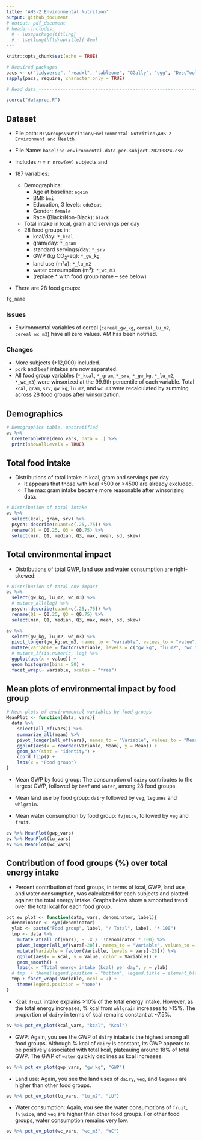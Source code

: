 ```yaml
---
title: 'AHS-2 Environmental Nutrition'
output: github_document
# output: pdf_document
# header-includes:
  # - \usepackage{titling}
  # - \setlength{\droptitle}{-8em} 
---
```


```r
knitr::opts_chunk$set(echo = TRUE)

# Required packages
pacs <- c("tidyverse", "readxl", "tableone", "GGally", "egg", "DescTools")
sapply(pacs, require, character.only = TRUE)

# Read data ---------------------------------------------------------------

source("dataprep.R")

```

## Dataset
* File path: `M:\Groups\Nutrition\Environmental Nutrition\AHS-2 Environment and Health`
* File Name: `baseline-environmental-data-per-subject-20210824.csv`

* Includes *n* = `r nrow(ev)` subjects and
* 187 variables:
  * Demographics:
    * Age at baseline: `agein`
    * BMI: `bmi`
    * Education, 3 levels: `edu3cat`
    * Gender: `female`
    * Race (Black/Non-Black): `black`
  * Total intake in kcal, gram and servings per day
  * 28 food groups in:
    * kcal/day: `*_kcal`
    * gram/day: `*_gram`
    * standard servings/day: `*_srv`
    * GWP (kg CO<sub>2</sub>-eq): `*_gw_kg`
    * land use (m²a): `*_lu_m2`
    * water consumption (m³): `*_wc_m3`
    * (replace * with food group name -- see below)
* There are 28 food groups:

```r
fg_name
```

### Issues

* Environmental variables of cereal (`cereal_gw_kg`, `cereal_lu_m2`, `cereal_wc_m3`) have all zero values. AM has been notified.

### Changes

* More subjects (+12,000) included.
* `pork` and `beef` intakes are now separated.
* All food group variables (`*_kcal`, `*_gram`, `*_srv`, `*_gw_kg`, `*_lu_m2`, `*_wc_m3`) were winsorized at the 99.9th percentile of each variable. Total `kcal`, `gram`, `srv`, `gw_kg`, `lu_m2`, and `wc_m3` were recalculated by summing across 28 food groups after winsorization.

## Demographics

```r
# Demographics table, unstratified
ev %>% 
  CreateTableOne(demo_vars, data = .) %>% 
  print(showAllLevels = TRUE)
```

## Total food intake
* Distributions of total intake in kcal, gram and servings per day
  * It appears that those with kcal <500 or >4500 are already excluded.
  * The max gram intake became more reasonable after winsorizing data.

```r
# Distribution of total intake
ev %>% 
  select(kcal, gram, srv) %>% 
  psych::describe(quant=c(.25,.75)) %>% 
  rename(Q1 = Q0.25, Q3 = Q0.75) %>% 
  select(min, Q1, median, Q3, max, mean, sd, skew)
```

## Total environmental impact
* Distributions of total GWP, land use and water consumption are right-skewed:

```r
# Distribution of total env impact
ev %>% 
  select(gw_kg, lu_m2, wc_m3) %>% 
  # mutate_all(log) %>% 
  psych::describe(quant=c(.25,.75)) %>% 
  rename(Q1 = Q0.25, Q3 = Q0.75) %>% 
  select(min, Q1, median, Q3, max, mean, sd, skew)

ev %>% 
  select(gw_kg, lu_m2, wc_m3) %>% 
  pivot_longer(gw_kg:wc_m3, names_to = "variable", values_to = "value") %>% 
  mutate(variable = factor(variable, levels = c("gw_kg", "lu_m2", "wc_m3"))) %>% 
  # mutate_if(is.numeric, log) %>% 
  ggplot(aes(x = value)) +
  geom_histogram(bins = 50) +
  facet_wrap(~ variable, scales = "free")

```

## Mean plots of environmental impact by food group

```r

# Mean plots of environmental variables by food groups
MeanPlot <- function(data, vars){
  data %>% 
    select(all_of(vars)) %>% 
    summarize_all(mean) %>% 
    pivot_longer(all_of(vars), names_to = "Variable", values_to = "Mean") %>% 
    ggplot(aes(x = reorder(Variable, Mean), y = Mean)) + 
    geom_bar(stat = "identity") +
    coord_flip() +
    labs(x = "Food group")
}

```

* Mean GWP by food group: The consumption of `dairy` contributes to the largest GWP, followed by `beef` and `water`, among 28 food groups.

* Mean land use by food group: `dairy` followed by `veg`, `legumes` and `whlgrain`.

* Mean water consumption by food group: `fvjuice`, followed by `veg` and `fruit`.

```r
ev %>% MeanPlot(gwp_vars)
ev %>% MeanPlot(lu_vars)
ev %>% MeanPlot(wc_vars)
```

\newpage

## Contribution of food groups (%) over total energy intake

* Percent contribution of food groups, in terms of kcal, GWP, land use, and water consumption, was calculated for each subjects and plotted against the total energy intake. Graphs below show a smoothed trend over the total kcal for each food group.

```r
pct_ev_plot <- function(data, vars, denominator, label){
  denominator <- sym(denominator)
  ylab <- paste("Food group", label, "/ Total", label, "* 100")
  tmp <- data %>% 
    mutate_at(all_of(vars), ~ .x / !!denominator * 100) %>% 
    pivot_longer(all_of(vars[-28]), names_to = "Variable", values_to = "Value") %>% 
    mutate(Variable = factor(Variable, levels = vars[-28])) %>% 
    ggplot(aes(x = kcal, y = Value, color = Variable)) +
    geom_smooth() + 
    labs(x = "Total energy intake (kcal) per day", y = ylab)
  # tmp  + theme(legend.position = "bottom", legend.title = element_blank())
  tmp + facet_wrap(~Variable, ncol = 7) +
    theme(legend.position = "none")
}

```

* Kcal: `fruit` intake explains >10% of the total energy intake. However, as the total energy increases, % kcal from `whlgrain` increases to >15%. The proportion of `dairy` in terms of kcal remains constant at ~7.5%.

```r
ev %>% pct_ev_plot(kcal_vars, "kcal", "Kcal")
```

* GWP: Again, you see the GWP of `dairy` intake is the highest among all food groups. Although % kcal of `dairy` is constant, its GWP appears to be positively associated with total kcal, plateauing around 18% of total GWP. The GWP of `water` quickly declines as kcal increases.

```r
ev %>% pct_ev_plot(gwp_vars, "gw_kg", "GWP")
```

\newpage

* Land use: Again, you see the land uses of `dairy`, `veg`, and `legumes` are higher than other food groups.

```r
ev %>% pct_ev_plot(lu_vars, "lu_m2", "LU")
```

* Water consumption: Again, you see the water consumptions of `fruit`, `fvjuice`, and `veg` are higher than other food groups. For other food groups, water consumption remains very low.

```r
ev %>% pct_ev_plot(wc_vars, "wc_m3", "WC")
```

